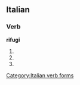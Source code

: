 ==Italian==

===Verb===
'''rifugi'''

# {{form of|[[second-person|Second-person]] [[singular]] [[present tense]]|[[rifugiare#Italian|rifugiare]]|lang=Italian}}
# {{form of|[[first-person|First-person]] singular, [[second-person]] singular and [[third-person]] singular [[present subjunctive]]|rifugiare#Italian|rifugiare|lang=Italian}}
# {{form of|[[third-person|Third-person]] singular [[imperative]]|rifugiare#Italian|rifugiare|lang=Italian}}

[[Category:Italian verb forms]]